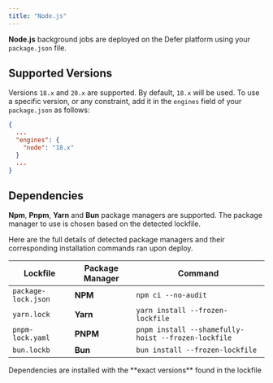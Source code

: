 ```yaml
---
title: "Node.js"
---
```


**Node.js** background jobs are deployed on the Defer platform using your
`package.json` file.

## Supported Versions

Versions `18.x` and `20.x` are supported. By default, `18.x` will be used. To
use a specific version, or any constraint, add it in the `engines` field of your
`package.json` as follows:

```json
{
  ...
  "engines": {
    "node": "18.x"
  }
  ...
}
```

## Dependencies

**Npm**, **Pnpm**, **Yarn** and **Bun** package managers are supported. The
package manager to use is chosen based on the detected lockfile.

Here are the full details of detected package managers and their corresponding
installation commands ran upon deploy.

| Lockfile            | Package Manager | Command                                             |
| ------------------- | --------------- | --------------------------------------------------- |
| `package-lock.json` | **NPM**         | `npm ci --no-audit`                                 |
| `yarn.lock`         | **Yarn**        | `yarn install --frozen-lockfile`                    |
| `pnpm-lock.yaml`    | **PNPM**        | `pnpm install --shamefully-hoist --frozen-lockfile` |
| `bun.lockb`         | **Bun**         | `bun install --frozen-lockfile`                     |

<Info>
  Dependencies are installed with the **exact versions** found in the lockfile
</Info>
